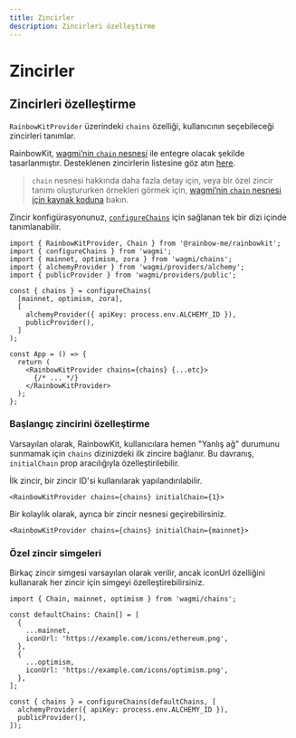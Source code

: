 ```yaml
---
title: Zincirler
description: Zincirleri özelleştirme
---
```


# Zincirler

## Zincirleri özelleştirme

`RainbowKitProvider` üzerindeki `chains` özelliği, kullanıcının seçebileceği zincirleri tanımlar.

RainbowKit, [wagmi’nin `chain` nesnesi](https://wagmi.sh/react/chains) ile entegre olacak şekilde tasarlanmıştır. Desteklenen zincirlerin listesine göz atın [here](https://wagmi.sh/react/chains#supported-chains).

> `chain` nesnesi hakkında daha fazla detay için, veya bir özel zincir tanımı oluştururken örnekleri görmek için, [wagmi’nin `chain` nesnesi için kaynak koduna](https://github.com/wagmi-dev/references/blob/main/packages/chains/src/types.ts) bakın.

Zincir konfigürasyonunuz, [`configureChains`](https://wagmi.sh/react/providers/configuring-chains) için sağlanan tek bir dizi içinde tanımlanabilir.

```tsx
import { RainbowKitProvider, Chain } from '@rainbow-me/rainbowkit';
import { configureChains } from 'wagmi';
import { mainnet, optimism, zora } from 'wagmi/chains';
import { alchemyProvider } from 'wagmi/providers/alchemy';
import { publicProvider } from 'wagmi/providers/public';

const { chains } = configureChains(
  [mainnet, optimism, zora],
  [
    alchemyProvider({ apiKey: process.env.ALCHEMY_ID }),
    publicProvider(),
  ]
);

const App = () => {
  return (
    <RainbowKitProvider chains={chains} {...etc}>
      {/* ... */}
    </RainbowKitProvider>
  );
};
```

### Başlangıç zincirini özelleştirme

Varsayılan olarak, RainbowKit, kullanıcılara hemen "Yanlış ağ" durumunu sunmamak için `chains` dizinizdeki ilk zincire bağlanır. Bu davranış, `initialChain` prop aracılığıyla özelleştirilebilir.

İlk zincir, bir zincir ID'si kullanılarak yapılandırılabilir.

```tsx
<RainbowKitProvider chains={chains} initialChain={1}>
```

Bir kolaylık olarak, ayrıca bir zincir nesnesi geçirebilirsiniz.

```tsx
<RainbowKitProvider chains={chains} initialChain={mainnet}>
```

### Özel zincir simgeleri

Birkaç zincir simgesi varsayılan olarak verilir, ancak iconUrl özelliğini kullanarak her zincir için simgeyi özelleştirebilirsiniz.

```tsx
import { Chain, mainnet, optimism } from 'wagmi/chains';

const defaultChains: Chain[] = [
  {
    ...mainnet,
    iconUrl: 'https://example.com/icons/ethereum.png',
  },
  {
    ...optimism,
    iconUrl: 'https://example.com/icons/optimism.png',
  },
];

const { chains } = configureChains(defaultChains, [
  alchemyProvider({ apiKey: process.env.ALCHEMY_ID }),
  publicProvider(),
]);
```
